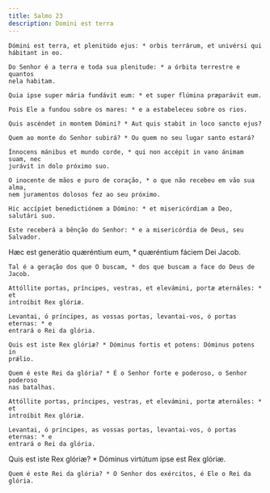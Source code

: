 ```yaml
---
title: Salmo 23
description: Domini est terra
---
```


<div class="side-by-side not-content">

    Dómini est terra, et plenitúdo ejus: * orbis terrárum, et univérsi qui
    hábitant in eo.

    Do Senhor é a terra e toda sua plenitude: * a órbita terrestre e quantos
    nela habitam.

    Quia ipse super mária fundávit eum: * et super flúmina præparávit eum.

    Pois Ele a fundou sobre os mares: * e a estabeleceu sobre os rios.

    Quis ascéndet in montem Dómini? * Aut quis stabit in loco sancto ejus?

    Quem ao monte do Senhor subirá? * Ou quem no seu lugar santo estará?

    Ínnocens mánibus et mundo corde, * qui non accépit in vano ánimam suam, nec
    jurávit in dolo próximo suo.

    O inocente de mãos e puro de coração, * o que não recebeu em vão sua alma,
    nem juramentos dolosos fez ao seu próximo.

    Hic accípiet benedictiónem a Dómino: * et misericórdiam a Deo, salutári suo.

    Este receberá a bênção do Senhor: * e a misericórdia de Deus, seu Salvador.

Hæc est generátio quæréntium eum, \* quæréntium fáciem Dei Jacob.

    Tal é a geração dos que O buscam, * dos que buscam a face do Deus de Jacob.

    Attóllite portas, príncipes, vestras, et elevámini, portæ æternáles: * et
    introíbit Rex glóriæ.

    Levantai, ó príncipes, as vossas portas, levantai-vos, ó portas eternas: * e
    entrará o Rei da glória.

    Quis est iste Rex glóriæ? * Dóminus fortis et potens: Dóminus potens in
    prǽlio.

    Quem é este Rei da glória? * É o Senhor forte e poderoso, o Senhor poderoso
    nas batalhas.

    Attóllite portas, príncipes, vestras, et elevámini, portæ æternáles: * et
    introíbit Rex glóriæ.

    Levantai, ó príncipes, as vossas portas, levantai-vos, ó portas eternas: * e
    entrará o Rei da glória.

Quis est iste Rex glóriæ? \* Dóminus virtútum ipse est Rex glóriæ.

    Quem é este Rei da glória? * O Senhor dos exércitos, é Ele o Rei da glória.

</div>
